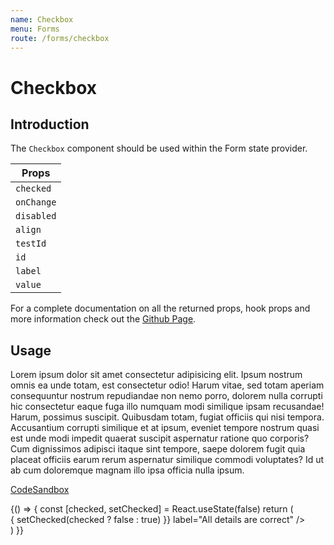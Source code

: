 ```yaml
---
name: Checkbox
menu: Forms
route: /forms/checkbox
---
```



# Checkbox

## Introduction

The `Checkbox` component should be used within the Form state provider.

| Props                  |
| ---------------------- |
| `checked`              |
| `onChange`             |
| `disabled`             |
| `align`                |
| `testId`               |
| `id`                   |
| `label`                |
| `value`                |

For a complete documentation on all the returned props, hook props and more
information check out the
[Github Page](https://github.com/davidalekna/tpr/tree/master/packages/forms#checkbox).

## Usage

Lorem ipsum dolor sit amet consectetur adipisicing elit. Ipsum nostrum omnis ea unde totam, est 
consectetur odio! Harum vitae, sed totam aperiam consequuntur nostrum repudiandae non nemo porro, 
dolorem nulla corrupti hic consectetur eaque fuga illo numquam modi similique ipsam recusandae! Harum, 
possimus suscipit. Quibusdam totam, fugiat officiis qui nisi tempora. Accusantium corrupti similique 
et at ipsum, eveniet tempore nostrum quasi est unde modi impedit quaerat suscipit aspernatur ratione 
quo corporis? Cum dignissimos adipisci itaque sint tempore, saepe dolorem fugit quia placeat officiis 
earum rerum aspernatur similique commodi voluptates? Id ut ab cum doloremque magnam illo ipsa officia nulla ipsum.

[CodeSandbox](https://codesandbox.io)

<Playground>
  {() => {
		const [checked, setChecked] = React.useState(false)
		return (
			<div style={{ width: 400, padding: 10 }}>
				<Checkbox
					checked={checked}
					onChange={() => {
						setChecked(checked ? false : true)
					}}
					label="All details are correct"
				/>
			</div>
		)
  }}
</Playground>
